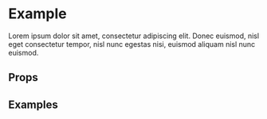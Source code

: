
<Meta title="Components/Example" component={Example} />

# Example

Lorem ipsum dolor sit amet, consectetur adipiscing elit. Donec euismod, nisl eget consectetur tempor, nisl nunc egestas nisi, euismod aliquam nisl nunc euismod.

## Props

<Props of={Example} />

## Examples

<Preview>
  <Story name="Default">
    <Example />
  </Story>
</Preview>

